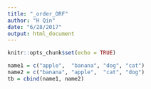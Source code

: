 ```yaml
---
title: "_order_ORF"
author: "H Qin"
date: "6/28/2017"
output: html_document
---
```


```r
knitr::opts_chunk$set(echo = TRUE)
```


```r
name1 = c("apple",  "banana", "dog", "cat")
name2 = c("banana", "apple",  "cat", "dog")
tb = cbind(name1, name2)
```

